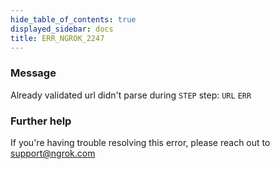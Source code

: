 ```yaml
---
hide_table_of_contents: true
displayed_sidebar: docs
title: ERR_NGROK_2247
---
```




### Message

Already validated url didn't parse during `STEP` step: `URL` `ERR`

<ErrorDetails error="err_ngrok_2247" />

### Further help

If you're having trouble resolving this error, please reach out to [support@ngrok.com](mailto:support@ngrok.com?subject=Help%20with%20ERR_NGROK_2247)
